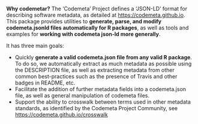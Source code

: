 **Why codemetar?** The 'Codemeta' Project defines a 'JSON-LD' format for describing software metadata, as detailed at <https://codemeta.github.io>.
This package provides utilities to **generate, parse, and modify codemeta.jsonld files automatically for R packages**, as well as tools and examples for **working with codemeta json-ld more generally**.

It has three main goals:

- Quickly **generate a valid codemeta.json file from any valid R package**. To do so, we automatically extract as much metadata as possible using the DESCRIPTION file, as well as extracting metadata from other common best-practices such as the presence of Travis and other badges in README, etc.
- Facilitate the addition of further metadata fields into a codemeta.json file, as well as general manipulation of codemeta files.
- Support the ability to crosswalk between terms used in other metadata standards, as identified by the Codemeta Project Community, see <https://codemeta.github.io/crosswalk>
